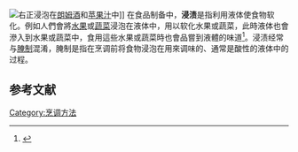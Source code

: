 [[File:Macerating_fruit.jpg|右]]正浸泡在[[朗姆酒|朗姆酒]]和[[苹果汁|苹果汁]]中]]
在食品制备中，'''浸渍'''是指利用液体使食物软化。例如人們會將[[水果|水果]]或[[蔬菜|蔬菜]]浸泡在液体中，用以软化水果或蔬菜，此時液体也會滲入到水果或蔬菜中，食用這些水果或蔬菜時也會品嘗到液體的味道<ref name="Herbs-info">{{Cite web |url=http://www.herbs-info.com/what-are-macerations.html |title=Maceration - herbs-info.com |access-date=2020-10-02 |archive-date=2021-03-10 |archive-url=https://web.archive.org/web/20210310190325/http://www.herbs-info.com/what-are-macerations.html |dead-url=no }}</ref>。浸渍经常与[[腌制|腌制]]混淆，腌制是指在烹调前将食物浸泡在用來调味的、通常是酸性的液体中的过程。

== 参考文献 ==
<references />

[[Category:烹调方法|Category:烹调方法]]